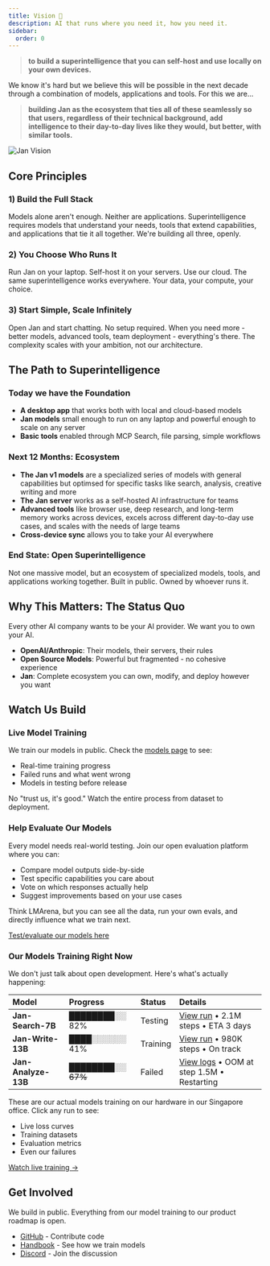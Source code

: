```yaml
---
title: Vision 🚀
description: AI that runs where you need it, how you need it.
sidebar:
  order: 0
---
```



> **to build a superintelligence that you can self-host and use locally on your own devices.**

We know it's hard but we believe this will be possible in the next decade through a combination of
models, applications and tools. For this we are...

> **building Jan as the ecosystem that ties all of these seamlessly so that users, regardless of their technical
background, add intelligence to their day-to-day lives like they would, but better, with similar tools.**

![Jan Vision](../../assets/jan-vision.png)


## Core Principles

### 1) Build the Full Stack

Models alone aren't enough. Neither are applications. Superintelligence requires models that
understand your needs, tools that extend capabilities, and applications that tie it all
together. We're building all three, openly.

### 2) You Choose Who Runs It
Run Jan on your laptop. Self-host it on your servers. Use our cloud. The same superintelligence
works everywhere. Your data, your compute, your choice.

### 3) Start Simple, Scale Infinitely
Open Jan and start chatting. No setup required. When you need more - better models, advanced tools,
team deployment - everything's there. The complexity scales with your ambition, not our architecture.

## The Path to Superintelligence

### Today we have the Foundation

- **A desktop app** that works both with local and cloud-based models
- **Jan models** small enough to run on any laptop and powerful enough to scale on any server
- **Basic tools** enabled through MCP Search, file parsing, simple workflows

### Next 12 Months: Ecosystem
- **The Jan v1 models** are a specialized series of models with general capabilities but optimsed
for specific tasks like search, analysis, creative writing and more
- **The Jan server** works as a self-hosted AI infrastructure for teams
- **Advanced tools** like browser use, deep research, and long-term memory works across devices, excels
across different day-to-day use cases, and scales with the needs of large teams
- **Cross-device sync** allows you to take your AI everywhere

### End State: Open Superintelligence
Not one massive model, but an ecosystem of specialized models, tools, and applications working
together. Built in public. Owned by whoever runs it.

## Why This Matters: The Status Quo

Every other AI company wants to be your AI provider. We want you to own your AI.

- **OpenAI/Anthropic**: Their models, their servers, their rules
- **Open Source Models**: Powerful but fragmented - no cohesive experience
- **Jan**: Complete ecosystem you can own, modify, and deploy however you want

## Watch Us Build

### Live Model Training
We train our models in public. Check the [models page](./models/jan-v1) to see:
- Real-time training progress
- Failed runs and what went wrong
- Models in testing before release

No "trust us, it's good." Watch the entire process from dataset to deployment.

### Help Evaluate Our Models
Every model needs real-world testing. Join our open evaluation platform where you can:
- Compare model outputs side-by-side
- Test specific capabilities you care about
- Vote on which responses actually help
- Suggest improvements based on your use cases

Think LMArena, but you can see all the data, run your own evals, and directly influence what we train next.

[Test/evaluate our models here](link)

### Our Models Training Right Now

We don't just talk about open development. Here's what's actually happening:

| Model | Progress | Status | Details |
|:------|:---------|:-------|:--------|
| **Jan-Search-7B** | ████████░░ 82% | Testing | [View run](/) • 2.1M steps • ETA 3 days |
| **Jan-Write-13B** | ████░░░░░░ 41% | Training | [View run](/) • 980K steps • On track |
| **Jan-Analyze-13B** | ████████░░ ~~67%~~ | Failed | [View logs](/) • OOM at step 1.5M • Restarting |

These are our actual models training on our hardware in our Singapore office. Click any run to see:
- Live loss curves
- Training datasets
- Evaluation metrics
- Even our failures

[Watch live training →](/train)


## Get Involved

We build in public. Everything from our model training to our product roadmap is open.

- [GitHub](link) - Contribute code
- [Handbook](link) - See how we train models
- [Discord](link) - Join the discussion
